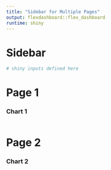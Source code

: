 ```yaml
---
title: "Sidebar for Multiple Pages"
output: flexdashboard::flex_dashboard
runtime: shiny
---
```


Sidebar {.sidebar}
=====================================

```r
# shiny inputs defined here
```

Page 1
=====================================  

### Chart 1
    
```r
```
   
Page 2
=====================================     

### Chart 2
    
```r
```
